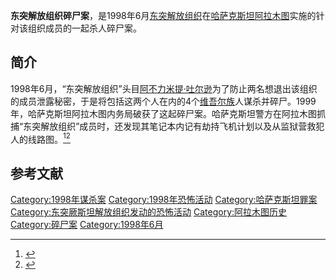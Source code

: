 '''东突解放组织碎尸案'''，是1998年6月[[东突厥斯坦解放组织|东突解放组织]]在[[哈萨克斯坦|哈萨克斯坦]][[阿拉木图|阿拉木图]]实施的针对该组织成员的一起杀人碎尸案。

==简介==
1998年6月，“东突解放组织”头目[[阿不力米提·吐尔逊|阿不力米提·吐尔逊]]为了防止两名想退出该组织的成员泄露秘密，于是将包括这两个人在内的4个[[维吾尔族|维吾尔族]]人谋杀并碎尸。1999年，哈萨克斯坦阿拉木图内务局破获了这起碎尸案。哈萨克斯坦警方在阿拉木图抓捕“东突解放组织”成员时，还发现其笔记本内记有劫持飞机计划以及从监狱营救犯人的线路图。<ref name=tkp>{{Cite web |url=http://news.takungpao.com/history/redu/2014-01/2239199.html |title=四大"东突"恐怖组织档案:人物 活动 资金，大公网，2014-01-24 |accessdate=2016-09-05 |archive-date=2016-09-18 |archive-url=https://web.archive.org/web/20160918080913/http://news.takungpao.com/history/redu/2014-01/2239199.html |dead-url=no }}</ref><ref name=zuixing>{{Cite web |url=http://www.shcdf.org/epublish/gb/paper532/33/class053200002/hwz1363724.htm |title="东突"组织及人员罪行累累，东方网，于2016-09-05查阅 |accessdate=2016-09-05 |archive-date=2016-09-18 |archive-url=https://web.archive.org/web/20160918000848/http://www.shcdf.org/epublish/gb/paper532/33/class053200002/hwz1363724.htm |dead-url=no }}</ref>

==参考文献==
{{reflist}}

{{新疆维吾尔自治区暴力恐怖活动和反恐行动|江}}
[[Category:1998年谋杀案|Category:1998年谋杀案]]
[[Category:1998年恐怖活动|Category:1998年恐怖活动]]
[[Category:哈萨克斯坦罪案|Category:哈萨克斯坦罪案]]
[[Category:东突厥斯坦解放组织发动的恐怖活动|Category:东突厥斯坦解放组织发动的恐怖活动]]
[[Category:阿拉木图历史|Category:阿拉木图历史]]
[[Category:碎尸案|Category:碎尸案]]
[[Category:1998年6月|Category:1998年6月]]